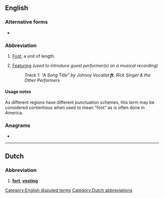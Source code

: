{{also|ft|Ft|FT|fT|Ft.|FT%|F.T.}}
==English==

===Alternative forms===
* {{l|en|ft}}

===Abbreviation===
{{rfc-header|Abbreviation}}
{{head|en|abbreviation}}

# {{lb|en|US}} [[foot|Foot]], a unit of length.
# [[featuring|Featuring]] ''(used to introduce guest performer(s) on a musical recording)''
#: ''Track 1: "A Song Title" by Johnny Vocalist '''ft.''' Rick Singer & the Other Performers''

====Usage notes====
As different regions have different punctuation schemes, this term may be considered contentious when used to mean "foot" as is often done in America.

===Anagrams===
* {{anagrams|en|Tf}}

[[Category:English disputed terms]]

----

==Dutch==

===Abbreviation===
{{rfc-header|Abbreviation}}
{{head|nl|abbreviation}}
# '''[[fort#Dutch|fort]]''', '''[[vesting#Dutch|vesting]]'''

[[Category:Dutch abbreviations]]